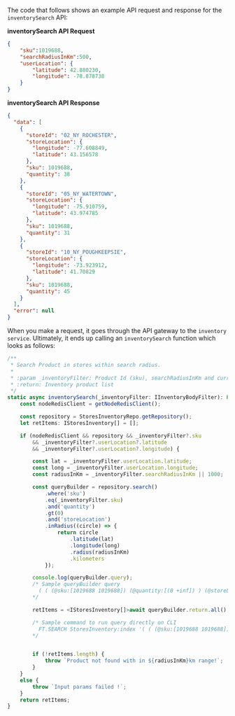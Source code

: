 The code that follows shows an example API request and response for the `inventorySearch` API:

**inventorySearch API Request**

```json title="POST http://localhost:3000/api/inventorySearch"
{
    "sku":1019688,
    "searchRadiusInKm":500,
    "userLocation": {
        "latitude": 42.880230,
        "longitude": -78.878738
    }
}
```

**inventorySearch API Response**

```json
{
  "data": [
    {
      "storeId": "02_NY_ROCHESTER",
      "storeLocation": {
        "longitude": -77.608849,
        "latitude": 43.156578
      },
      "sku": 1019688,
      "quantity": 38
    },
    {
      "storeId": "05_NY_WATERTOWN",
      "storeLocation": {
        "longitude": -75.910759,
        "latitude": 43.974785
      },
      "sku": 1019688,
      "quantity": 31
    },
    {
      "storeId": "10_NY_POUGHKEEPSIE",
      "storeLocation": {
        "longitude": -73.923912,
        "latitude": 41.70829
      },
      "sku": 1019688,
      "quantity": 45
    }
  ],
  "error": null
}
```

When you make a request, it goes through the API gateway to the `inventory service`. Ultimately, it ends up calling an `inventorySearch` function which looks as follows:

```typescript title="src/inventory-service.ts"
/**
 * Search Product in stores within search radius.
 *
 * :param _inventoryFilter: Product Id (sku), searchRadiusInKm and current userLocation
 * :return: Inventory product list
 */
static async inventorySearch(_inventoryFilter: IInventoryBodyFilter): Promise<IStoresInventory[]> {
    const nodeRedisClient = getNodeRedisClient();

    const repository = StoresInventoryRepo.getRepository();
    let retItems: IStoresInventory[] = [];

    if (nodeRedisClient && repository && _inventoryFilter?.sku
        && _inventoryFilter?.userLocation?.latitude
        && _inventoryFilter?.userLocation?.longitude) {

        const lat = _inventoryFilter.userLocation.latitude;
        const long = _inventoryFilter.userLocation.longitude;
        const radiusInKm = _inventoryFilter.searchRadiusInKm || 1000;

        const queryBuilder = repository.search()
            .where('sku')
            .eq(_inventoryFilter.sku)
            .and('quantity')
            .gt(0)
            .and('storeLocation')
            .inRadius((circle) => {
                return circle
                    .latitude(lat)
                    .longitude(long)
                    .radius(radiusInKm)
                    .kilometers
            });

        console.log(queryBuilder.query);
        /* Sample queryBuilder query
          ( ( (@sku:[1019688 1019688]) (@quantity:[(0 +inf]) ) (@storeLocation:[-78.878738 42.88023 500 km]) )
        */

        retItems = <IStoresInventory[]>await queryBuilder.return.all();

        /* Sample command to run query directly on CLI
          FT.SEARCH StoresInventory:index '( ( (@sku:[1019688 1019688]) (@quantity:[(0 +inf]) ) (@storeLocation:[-78.878738 42.88023 500 km]) )'
        */


        if (!retItems.length) {
            throw `Product not found with in ${radiusInKm}km range!`;
        }
    }
    else {
        throw `Input params failed !`;
    }
    return retItems;
}
```

